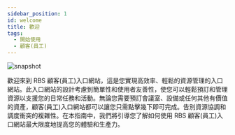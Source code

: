 ---
sidebar_position: 1
id: welcome
title: 歡迎
tags:
  - 開始使用
  - 顧客(員工)
---



<BrowserWindow url={url}>

![snapshot](/assets/user/login.png)

</BrowserWindow>

歡迎來到 <span class='site-user'>RBS 顧客(員工)入口網站</span>，這是您實現高效率、輕鬆的資源管理的入口網站。此入口網站的設計考慮到簡單性和使用者友善性，使您可以輕鬆預訂和管理資源以支援您的日常任務和活動。無論您需要預訂會議室、設備或任何其他有價值的資產，顧客(員工)入口網站都可以讓您只需點擊幾下即可完成。告別資源協調和調度衝突的複雜性。在本指南中，我們將引導您了解如何使用 RBS 顧客(員工)入口網站最大限度地提高您的體驗和生產力。
